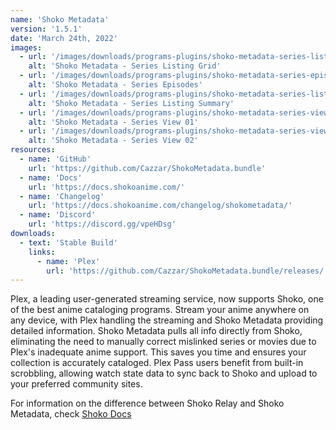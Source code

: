 ```yaml
---
name: 'Shoko Metadata'
version: '1.5.1'
date: 'March 24th, 2022'
images:
  - url: '/images/downloads/programs-plugins/shoko-metadata-series-listing-grid.jpg'
    alt: 'Shoko Metadata - Series Listing Grid'
  - url: '/images/downloads/programs-plugins/shoko-metadata-series-episodes.jpg'
    alt: 'Shoko Metadata - Series Episodes'
  - url: '/images/downloads/programs-plugins/shoko-metadata-series-listing-summary.jpg'
    alt: 'Shoko Metadata - Series Listing Summary'
  - url: '/images/downloads/programs-plugins/shoko-metadata-series-view-01.jpg'
    alt: 'Shoko Metadata - Series View 01'
  - url: '/images/downloads/programs-plugins/shoko-metadata-series-view-02.jpg'
    alt: 'Shoko Metadata - Series View 02'
resources:
  - name: 'GitHub'
    url: 'https://github.com/Cazzar/ShokoMetadata.bundle'
  - name: 'Docs'
    url: 'https://docs.shokoanime.com/'
  - name: 'Changelog'
    url: 'https://docs.shokoanime.com/changelog/shokometadata/'
  - name: 'Discord'
    url: 'https://discord.gg/vpeHDsg'
downloads:
  - text: 'Stable Build'
    links:
      - name: 'Plex'
        url: 'https://github.com/Cazzar/ShokoMetadata.bundle/releases/'
---
```


Plex, a leading user-generated streaming service, now supports Shoko, one of the best anime cataloging programs. Stream
your anime anywhere on any device, with Plex handling the streaming and Shoko Metadata providing detailed information.
Shoko Metadata pulls all info directly from Shoko, eliminating the need to manually correct mislinked series or movies
due to Plex's inadequate anime support. This saves you time and ensures your collection is accurately cataloged. Plex
Pass users benefit from built-in scrobbling, allowing watch state data to sync back to Shoko and upload to your
preferred community sites.

For information on the difference between Shoko Relay and Shoko Metadata,
check [Shoko Docs](https://docs.shokoanime.com/plex-integration/installing-agents-scanners/)
